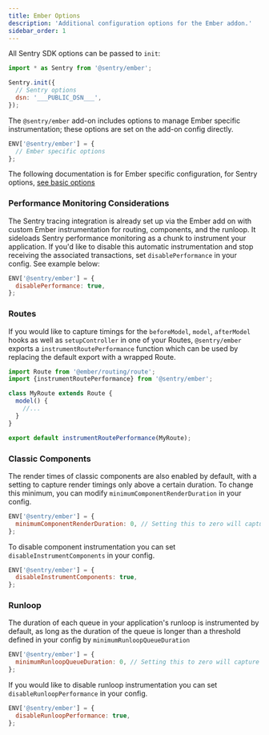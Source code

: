 ```yaml
---
title: Ember Options
description: 'Additional configuration options for the Ember addon.'
sidebar_order: 1
---
```


All Sentry SDK options can be passed to `init`:

```javascript
import * as Sentry from '@sentry/ember';

Sentry.init({
  // Sentry options
  dsn: '___PUBLIC_DSN___',
});
```

The `@sentry/ember` add-on includes options to manage Ember specific instrumentation; these options are set on the add-on config directly.

```javascript
ENV['@sentry/ember'] = {
  // Ember specific options
};
```

The following documentation is for Ember specific configuration, for Sentry options, [see basic options](/platforms/javascript/guides/ember/configuration/options)

### Performance Monitoring Considerations

The Sentry tracing integration is already set up via the Ember add on with custom Ember instrumentation for routing, components, and the runloop. It sideloads Sentry performance monitoring as a chunk to instrument your application. If you'd like to disable this automatic instrumentation and stop receiving the associated transactions, set `disablePerformance` in your config. See example below:

```javascript
ENV['@sentry/ember'] = {
  disablePerformance: true,
};
```

### Routes

If you would like to capture timings for the `beforeModel`, `model`, `afterModel` hooks as well as `setupController` in one of your Routes, `@sentry/ember` exports a `instrumentRoutePerformance` function which can be used by replacing the default export with a wrapped Route.

```javascript
import Route from '@ember/routing/route';
import {instrumentRoutePerformance} from '@sentry/ember';

class MyRoute extends Route {
  model() {
    //...
  }
}

export default instrumentRoutePerformance(MyRoute);
```

### Classic Components

The render times of classic components are also enabled by default, with a setting to capture render timings only above a certain duration. To change this minimum, you can modify `minimumComponentRenderDuration` in your config.

```javascript
ENV['@sentry/ember'] = {
  minimumComponentRenderDuration: 0, // Setting this to zero will capture all classic components.
};
```

To disable component instrumentation you can set `disableInstrumentComponents` in your config.

```javascript
ENV['@sentry/ember'] = {
  disableInstrumentComponents: true,
};
```

### Runloop

The duration of each queue in your application's runloop is instrumented by default, as long as the duration of the queue is longer than a threshold defined in your config by `minimumRunloopQueueDuration`

```javascript
ENV['@sentry/ember'] = {
  minimumRunloopQueueDuration: 0, // Setting this to zero will capture all runloop queue durations
};
```

If you would like to disable runloop instrumentation you can set `disableRunloopPerformance` in your config.

```javascript
ENV['@sentry/ember'] = {
  disableRunloopPerformance: true,
};
```
